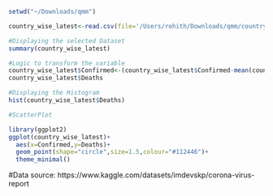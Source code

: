 ```r
setwd("~/Downloads/qmm")

country_wise_latest<-read.csv(file='/Users/rohith/Downloads/qmm/country_wise_latest.csv')

#Displaying the selected Dataset
summary(country_wise_latest)

#Logic to transform the variable
country_wise_latest$Confirmed<-(country_wise_latest$Confirmed-mean(country_wise_latest$Confirmed)/var(country_wise_latest$Confirmed))
country_wise_latest$Deaths

#Displaying the Histogram
hist(country_wise_latest$Deaths)
```
```r
#ScatterPlot

library(ggplot2)
ggplot(country_wise_latest)+
  aes(x=Confirmed,y=Deaths)+
  geom_point(shape="circle",size=1.5,colour="#112446")+
  theme_minimal()
```
#Data source: https://www.kaggle.com/datasets/imdevskp/corona-virus-report


